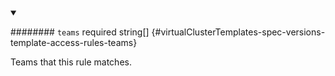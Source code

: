 
<details className="config-field" data-expandable="false" open>
<summary>

######## `teams` <span className="config-field-required" data-required="false">required</span> <span className="config-field-type">string[]</span> <span className="config-field-default"></span> <span className="config-field-enum"></span> {#virtualClusterTemplates-spec-versions-template-access-rules-teams}

Teams that this rule matches.

</summary>



</details>

